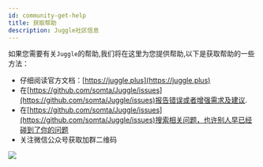 ```yaml
---
id: community-get-help
title: 获取帮助
description: Juggle社区信息
---
```


如果您需要有关`Juggle`的帮助,我们将在这里为您提供帮助,以下是获取帮助的一些方法：

- 仔细阅读官方文档：[https://juggle.plus](https://juggle.plus)
- 在[https://github.com/somta/Juggle/issues](https://github.com/somta/Juggle/issues)报告错误或者增强需求及建议.
- 在[https://github.com/somta/Juggle/issues](https://github.com/somta/Juggle/issues)搜索相关问题，也许别人早已经碰到了你的问题
- 关注微信公众号获取加群二维码

![](/images/website/gzh_qrcode.jpg)